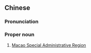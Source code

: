 {{also|澳门特别行政区}}
==Chinese==
{{zh-forms|s=澳门特别行政区|type=25}}

===Pronunciation===
{{zh-pron
|m=Àomén Tèbié Xíngzhèngqū
|c=ou3 mun4-2 dak6 bit6 hang4 zing3 keoi1
|cat=propn
}}

===Proper noun===
{{zh-proper noun}}

# [[Macao Special Administrative Region]]

{{zh-cat|Special administrative regions of China}}